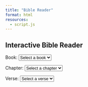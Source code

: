 ```yaml
---
title: "Bible Reader"
format: html
resources: 
  - script.js
---
```


## Interactive Bible Reader

<div>
  <label for="book-select">Book:</label>
  <select id="book-select"><option value="">Select a book</option></select>

  <label for="chapter-select">Chapter:</label>
  <select id="chapter-select"><option value="">Select a chapter</option></select>

  <label for="verse-select">Verse:</label>
  <select id="verse-select">
        <option value="">Select a verse</option>
    </select>
</div>

<div id="display-text" style="margin-top: 20px; font-size: 18px;"></div>

<!-- Include the script -->
<script src="script.js"></script>